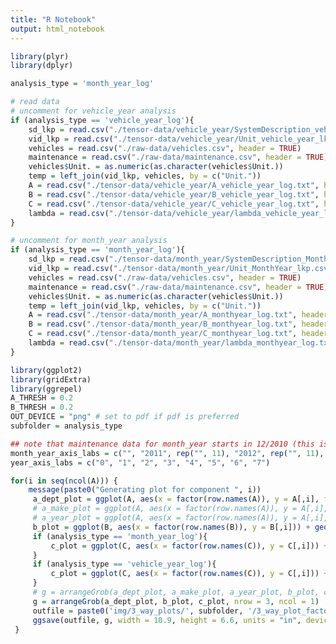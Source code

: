 ```yaml
---
title: "R Notebook"
output: html_notebook
---
```



```r
library(plyr)
library(dplyr)

analysis_type = 'month_year_log'

# read data
# uncomment for vehicle_year analysis
if (analysis_type == 'vehicle_year_log'){
    sd_lkp = read.csv("./tensor-data/vehicle_year/SystemDescription_vehicle_year_lkp.csv", header = TRUE)
    vid_lkp = read.csv("./tensor-data/vehicle_year/Unit_vehicle_year_lkp.csv", header = TRUE)
    vehicles = read.csv("./raw-data/vehicles.csv", header = TRUE)
    maintenance = read.csv("./raw-data/maintenance.csv", header = TRUE)
    vehicles$Unit. = as.numeric(as.character(vehicles$Unit.))
    temp = left_join(vid_lkp, vehicles, by = c("Unit."))
    A = read.csv("./tensor-data/vehicle_year/A_vehicle_year_log.txt", header = FALSE, row.names = as.character(vid_lkp$Unit.))
    B = read.csv("./tensor-data/vehicle_year/B_vehicle_year_log.txt", header = FALSE, row.names = make.names(sd_lkp$variable))
    C = read.csv("./tensor-data/vehicle_year/C_vehicle_year_log.txt", header = FALSE)
    lambda = read.csv("./tensor-data/vehicle_year/lambda_vehicle_year_log.txt", header = FALSE)
}

# uncomment for month_year analysis
if (analysis_type == 'month_year_log'){
    sd_lkp = read.csv("./tensor-data/month_year/SystemDescription_MonthYear_lkp.csv", header = TRUE)
    vid_lkp = read.csv("./tensor-data/month_year/Unit_MonthYear_lkp.csv", header = TRUE)
    vehicles = read.csv("./raw-data/vehicles.csv", header = TRUE)
    maintenance = read.csv("./raw-data/maintenance.csv", header = TRUE)
    vehicles$Unit. = as.numeric(as.character(vehicles$Unit.))
    temp = left_join(vid_lkp, vehicles, by = c("Unit."))
    A = read.csv("./tensor-data/month_year/A_monthyear_log.txt", header = FALSE, row.names = as.character(vid_lkp$Unit.))
    B = read.csv("./tensor-data/month_year/B_monthyear_log.txt", header = FALSE, row.names = make.names(sd_lkp$variable))
    C = read.csv("./tensor-data/month_year/C_monthyear_log.txt", header = FALSE)
    lambda = read.csv("./tensor-data/month_year/lambda_monthyear_log.txt", header = FALSE)
}

```

```r
library(ggplot2)
library(gridExtra)
library(ggrepel)
A_THRESH = 0.2
B_THRESH = 0.2
OUT_DEVICE = "png" # set to pdf if pdf is preferred
subfolder = analysis_type

## note that maintenance data for month_year starts in 12/2010 (this is first WO open date for these vehicles)
month_year_axis_labs = c("", "2011", rep("", 11), "2012", rep("", 11), "2013", rep("", 11), "2014", rep("", 11), "2015", rep("", 11), "2016", rep("", 11), "2017", rep("", 10))
year_axis_labs = c("0", "1", "2", "3", "4", "5", "6", "7")

for(i in seq(ncol(A))) {
    message(paste0("Generating plot for component ", i))
     a_dept_plot = ggplot(A, aes(x = factor(row.names(A)), y = A[,i], fill = temp$Dept.Desc)) + geom_bar(stat = "identity") + theme(plot.title = element_text(hjust = 0.5, size = rel(2)),panel.border = element_rect(colour = "black", fill=NA, size=1),panel.background = element_blank(), axis.text.x = element_blank(), axis.ticks.x = element_blank(), axis.title.x = element_blank(), legend.text = element_text(size = rel(0.4)), legend.key.size = unit(0.15, units = "cm"),legend.position=c(0.98,0.2), legend.justification=c(1,0)) + ylim(0,1) + ggtitle("Vehicle by Department") + labs(fill = "Department") + ylab("Factor Weight") # + geom_text(aes(label=ifelse(A[,i] > A_THRESH, row.names(A), '')), angle = 45, hjust = 0)
     # a_make_plot = ggplot(A, aes(x = factor(row.names(A)), y = A[,i], fill = temp$Make)) + geom_bar(stat = "identity") + geom_text(aes(label=ifelse(A[,i] > A_THRESH, row.names(A), '')), angle = 45, hjust = 0) + theme(plot.title = element_text(hjust = 0.5),panel.border = element_rect(colour = "black", fill=NA, size=1),panel.background = element_blank(), axis.text.x = element_blank(), axis.ticks.x = element_blank(), axis.title.x = element_blank(), legend.text = element_text(size = rel(0.3)), legend.key.size = unit(0.15, units = "cm"),legend.position=c(1,0), legend.justification=c(1,0)) + ylim(0,1) + ggtitle("Vehicle by Make") + labs(fill = "Make") + ylab("Factor Weight")
     # a_year_plot = ggplot(A, aes(x = factor(row.names(A)), y = A[,i], fill = temp$Year)) + geom_bar(stat = "identity") + geom_text(aes(label=ifelse(A[,i] > A_THRESH, row.names(A), '')), angle = 45, hjust = 0) + theme(plot.title = element_text(hjust = 0.5),panel.border = element_rect(colour = "black", fill=NA, size=1),panel.background = element_blank(), axis.text.x = element_blank(), axis.ticks.x = element_blank(), axis.title.x = element_blank(), legend.text = element_text(size = rel(0.3)), legend.key.size = unit(0.15, units = "cm"),legend.position=c(1,0), legend.justification=c(1,0)) + ylim(0,1) + ggtitle("Vehicle by Model Year") + labs(fill = "Vehicle Year") + ylab("Factor Weight")
     b_plot = ggplot(B, aes(x = factor(row.names(B)), y = B[,i])) + geom_bar(stat = "identity") + geom_text_repel(aes(label=ifelse(B[,i] > B_THRESH, gsub("\\.+", ' ', row.names(B)), '')), nudge_y = 0.05) + theme(plot.title = element_text(hjust = 0.5, size =rel(2)),panel.border = element_rect(colour = "black", fill=NA, size=1),panel.background = element_blank(), axis.text.x = element_blank(), axis.ticks.x = element_blank(), axis.title.x = element_blank()) + ylim(0,1) + ggtitle("System Description") + ylab("Factor Weight")
     if (analysis_type == 'month_year_log'){
         c_plot = ggplot(C, aes(x = factor(row.names(C)), y = C[,i])) + geom_bar(stat = "identity") + theme(plot.title = element_text(hjust = 0.5, size = rel(2)),panel.border = element_rect(colour = "black", fill=NA, size=1),panel.background = element_blank(), axis.ticks.x = element_blank(), axis.title.x = element_blank(), axis.text.x = element_text(angle=90, hjust=1, vjust=1)) + ylim(0,1) + ggtitle("Year/Month") + ylab("Factor Weight") + scale_x_discrete(labels = month_year_axis_labs)
     }
     if (analysis_type == 'vehicle_year_log'){
         c_plot = ggplot(C, aes(x = factor(row.names(C)), y = C[,i])) + geom_bar(stat = "identity") + theme(plot.title = element_text(hjust = 0.5, size = rel(2)),panel.border = element_rect(colour = "black", fill=NA, size=1),panel.background = element_blank(), axis.ticks.x = element_blank(), axis.title.x = element_blank(), axis.text.x = element_text(angle=90, hjust=1, vjust=1)) + ylim(0,1) + ggtitle("Vehicle Lifetime Year") + ylab("Factor Weight") + scale_x_discrete(labels = year_axis_labs)
     }
     # g = arrangeGrob(a_dept_plot, a_make_plot, a_year_plot, b_plot, c_plot, nrow = 5, ncol = 1) 
     g = arrangeGrob(a_dept_plot, b_plot, c_plot, nrow = 3, ncol = 1) 
     outfile = paste0('img/3_way_plots/', subfolder, '/3_way_plot_factor_pubversion_', i, '.', OUT_DEVICE)
     ggsave(outfile, g, width = 10.9, height = 6.6, units = "in", device = OUT_DEVICE)
 }
```

